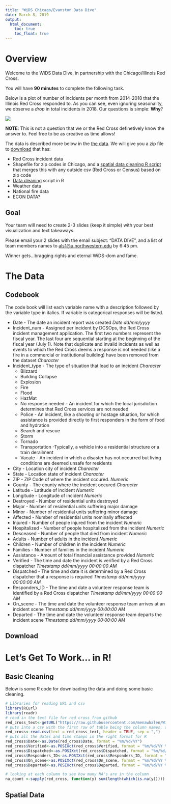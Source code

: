 ```yaml
---
title: "WiDS Chicago/Evanston Data Dive"
date: March 8, 2019
output:
  html_document:
    toc: true
    toc_float: true
---
```

# Overview

Welcome to the WiDS Data Dive, in partnership with the Chicago/Illinois Red Cross.

You will have **90 minutes** to complete the following task. 

Below is a plot of number of incidents per month from 2014-2018 that the Illinois Red Cross responded to. As you can see, even ignoring seasonality, we observe a *drop* in total incidents in 2018. Our questions is simple: **Why**?

![](motivating_plot.png)

**NOTE**: This is not a question that we or the Red Cross definetively know the answer to. Feel free to be as creative as time allows!

The data is described more below in the [the data](#the-data). We will give you a zip file to [download](#download) that has: 

* Red Cross incident data
* Shapefile for zip codes in Chicago, and a [spatial data cleaning R script](#spatial-data) that merges this with any outside csv (Red Cross or Census) based on zip code
* [Data cleaning](#basic-cleaning) script in R
* Weather data
* National fire data
* ECON DATA?


## Goal
Your team will need to create 2-3 slides (keep it simple) with your best visualization and text takeaways. 

Please email your 2 slides with the email subject: "DATA DIVE", and a list of team members names to <als1@u.northwestern.edu> by 6:45 pm. 

Winner gets...bragging rights and eternal WiDS-dom and fame. 


# The Data

## Codebook
The code book will list each variable name with a description followed by the variable type in italics. If variable is categorical responses will be listed.

  * Date - The date an incident report was created *Date dd/mm/yyyy*
  * Incident_num - Assigned per incident by DCSOps, the Red Cross incident management application. The first two numbers represent the fiscal year. The last four are sequential starting at the beginning of the fiscal year (July 1). Note that duplicate and invalid incidents as well as events to which the Red Cross deems a response is not needed (like a fire in a commercial or institutional building) have been removed from the dataset *Character*
  * Incident_type - The type of situation that lead to an incident *Character*
      + Blizzard
      + Building Collapse
      + Explosion
      + Fire
      + Flood
      + HazMat
      + No response needed - An incident for which the local jurisdiction determines that Red Cross services are not needed
      + Police - An incident, like a shooting or hostage situation, for which assistance is provided directly to first responders in the form of food and hydration
      + Search and rescue 
      + Storm
      + Tornado
      + Transportation -Typically, a vehicle into a residential structure or a train derailment
      + Vacate - An incident in which a disaster has not occurred but living conditions are deemed unsafe for residents
  * City - Location city of incident *Character*
  * State - Location state of incident *Character*
  * ZIP - ZIP Code of where the incident occured. *Numeric*
  * County - The county where the incident occured *Character*
  * Latitude - Latitude of incident *Numeric*
  * Longitude - Longitude of incident *Numeric*
  * Destroyed - Number of residential units destroyed
  * Major - Number of residential units suffering major damage
  * Minor - Number of residential units suffering minor damage
  * Affected - Number of residential units nominally affected
  * Injured - Number of people injured from the incident *Numeric*
  * Hospitalized - Number of people hospitalized from the incident *Numeric*
  * Desceased - Number of people that died from incident *Numeric*
  * Adults - Number of adults in the incident *Numeric*
  * Children - Number of children in the incident *Numeric*
  * Families - Number of families in the incident *Numeric*
  * Assistance - Amount of total financial assistance provided *Numeric* 
  * Verified - The time and date the incident is verified by a Red Cross dispatcher *Timestamp dd/mm/yyyy 00:00:00 AM*
  * Dispatched - The time and date it is determined by a Red Cross dispatcher that a response is required *Timestamp dd/mm/yyyy 00:00:00 AM*
  * Responders_ID - The time and date a volunteer response team is identified by a Red Cross dispatcher *Timestamp dd/mm/yyyy 00:00:00 AM*
  * On_scene - The time and date the volunteer response team arrives at an incident scene *Timestamp dd/mm/yyyy 00:00:00 AM*
  * Departed - The time and date the volunteer response team departs the incident scene *Timestamp dd/mm/yyyy 00:00:00 AM*

## Download




# Let's Get To Work... in R!

## Basic Cleaning
Below is some R code for downloading the data and doing some basic cleaning.
```r
# Libraries for reading URL and csv
library(RCurl) 
library(readr)
# read in the text file for red cross from github 
red_cross_text<-getURL("https://raw.githubusercontent.com/menawhalen/WiDS_Data_Dive/master/Redcross.csv")
# puts into a csv with the first row of table being the column names, seperated by ","
red_cross<-read.csv(text = red_cross_text, header = TRUE, sep = ",")
# puts all the dates and time stamps in the right format for R
red_cross$Date<-as.Date(red_cross$Date, format = "%m/%d/%Y")
red_cross$Verified<-as.POSIXct(red_cross$Verified, format = "%m/%d/%Y %H:%M")
red_cross$Dispatched<-as.POSIXct(red_cross$Dispatched, format = "%m/%d/%Y %H:%M")
red_cross$Responders_ID<-as.POSIXct(red_cross$Responders_ID, format = "%m/%d/%Y %H:%M")
red_cross$On_scene<-as.POSIXct(red_cross$On_scene, format = "%m/%d/%Y %H:%M")
red_cross$Departed<-as.POSIXct(red_cross$Departed, format = "%m/%d/%Y %H:%M")

# looking at each column to see how many NA's are in the column
na_count <-sapply(red_cross, function(y) sum(length(which(is.na(y))))) 

```

## Spatial Data 
